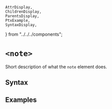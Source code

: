     AttrDisplay,
    ChildrenDisplay,
    ParentsDisplay,
    PtxExample,
    SyntaxDisplay,
} from "../../../components";

# `<note>`

Short description of what the `note` element does.

## Syntax

<SyntaxDisplay name="note" />

## Examples

    